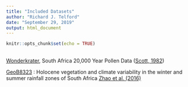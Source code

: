 ```yaml
---
title: "Included Datasets"
author: "Richard J. Telford"
date: "September 29, 2019"
output: html_document
---
```


```r
knitr::opts_chunk$set(echo = TRUE)
```

##

[Wonderkrater](https://www.ncdc.noaa.gov/paleo-search/study/13155), South Africa 20,000 Year Pollen Data ([Scott, 1982](http://dx.doi.org/10.1016/0033-5894(82)90028-X 
))

[GeoB8323](https://doi.org/10.1594/PANGAEA.855836) : Holocene vegetation and climate variability in the winter and summer rainfall zones of South Africa [Zhao et al. (2016)](https://doi.org/10.1177/0959683615622544)

